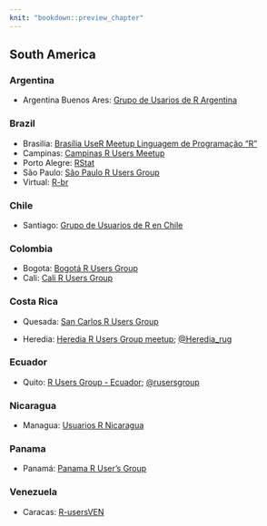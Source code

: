 ```yaml
---
knit: "bookdown::preview_chapter"
---
```


## South America

### Argentina

  * Argentina Buenos Ares: [Grupo de Usarios de R Argentina](http://ar.i314.com.ar/)

### Brazil

  * Brasilia: [Brasília UseR Meetup Linguagem de Programação "R"](https://www.meetup.com/Brasilia-UseR-Meetup/)
  * Campinas: [Campinas R Users Meetup](https://www.meetup.com/Campinas-R-Users-Meetup/)
  * Porto Alegre: [RStat](https://www.meetup.com/UseRS_/)
  * São Paulo: [São Paulo R Users Group](https://www.meetup.com/useR-SP/)
  * Virtual: [R-br](http://leg.est.ufpr.br/doku.php/software:rbr)

### Chile

  * Santiago: [Grupo de Usuarios de R en Chile](https://www.meetup.com/useRchile/)

### Colombia

  * Bogota: [Bogotá R Users Group](https://www.meetup.com/it/Bogota-R-Users-Group/)
  * Cali: [Cali R Users Group](https://www.meetup.com/R-Users-Group-Cali/)

### Costa Rica

  * Quesada: [San Carlos R Users Group](https://www.meetup.com/San-Carlos-R-User-Group/)
  
  * Heredia: [Heredia R Users Group meetup](https://www.meetup.com/San-Carlos-R-User-Group/);
  [\@Heredia_rug](https://twitter.com/Heredia_rug)

### Ecuador   

  * Quito: [R Users Group - Ecuador](http://www.rusersgroup.com/); [\@rusersgroup](https://twitter.com/rusersgroup)

### Nicaragua

  * Managua: [Usuarios R Nicaragua](https://www.facebook.com/groups/usuariosrnicaragua/)
  
### Panama

  * Panamá: [Panama R User's Group](https://www.meetup.com/Panama-R-Users-Group/)

### Venezuela

  * Caracas: [R-usersVEN](https://www.meetup.com/R-usersVEN)


